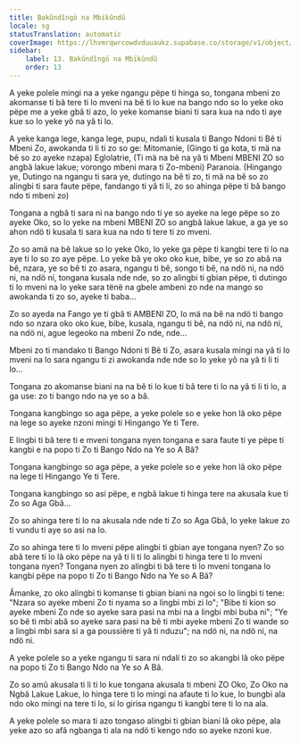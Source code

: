 ```yaml
---
title: Bakûndîngö na Mbïkûndû
locale: sg
statusTranslation: automatic
coverImage: https://lhvmrqwrcowdvduuaukz.supabase.co/storage/v1/object/public/strapi-uploads/small_cover-tratado-de-psicologia-revolucionaria.webp-5e15e1cec4e0ebebcde5d7fc7565d8fd.webp
sidebar:
    label: 13. Bakûndîngö na Mbïkûndû
    order: 13
---
```

A yeke polele mingi na a yeke ngangu pëpe ti hinga so, tongana mbeni zo akomanse ti bâ tere ti lo mveni na bê ti lo kue na bango ndo so lo yeke oko pëpe me a yeke gbâ ti azo, lo yeke komanse biani ti sara kua na ndo ti aye kue so lo yeke yô na yâ ti lo.

A yeke kanga lege, kanga lege, pupu, ndali ti kusala ti Bango Ndoni ti Bê ti Mbeni Zo, awokanda ti li ti zo so ge: Mitomanie, (Gingo ti ga kota, ti mä na bê so zo ayeke nzapa) Eglolatrie, (Ti mä na bê na yâ ti Mbeni MBENI ZO so angbâ lakue lakue; vorongo mbeni mara ti Zo-mbeni) Paranoia. (Hingango ye, Dutingo na ngangu ti sara ye, dutingo na bê ti zo, ti mä na bê so zo alingbi ti sara faute pëpe, fandango ti yâ ti li, zo so ahinga pëpe ti bâ bango ndo ti mbeni zo)

Tongana a ngbâ ti sara ni na bango ndo ti ye so ayeke na lege pëpe so zo ayeke Oko, so lo yeke na mbeni MBENI ZO so angbâ lakue lakue, a ga ye so ahon ndö ti kusala ti sara kua na ndo ti tere ti zo mveni.

Zo so amä na bê lakue so lo yeke Oko, lo yeke ga pëpe ti kangbi tere ti lo na aye ti lo so zo aye pëpe. Lo yeke bâ ye oko oko kue, bibe, ye so zo abâ na bê, nzara, ye so bê ti zo asara, ngangu ti bê, songo ti bê, na ndö ni, na ndö ni, na ndö ni, tongana kusala nde nde, so zo alingbi ti gbian pëpe, ti dutingo ti lo mveni na lo yeke sara tënë na gbele ambeni zo nde na mango so awokanda ti zo so, ayeke ti baba...

Zo so ayeda na Fango ye ti gbâ ti AMBENI ZO, lo mä na bê na ndö ti bango ndo so nzara oko oko kue, bibe, kusala, ngangu ti bê, na ndö ni, na ndö ni, na ndö ni, ague legeoko na mbeni Zo nde, nde...

Mbeni zo ti mandako ti Bango Ndoni ti Bê ti Zo, asara kusala mingi na yâ ti lo mveni na lo sara ngangu ti zi awokanda nde nde so lo yeke yô na yâ ti li ti lo...

Tongana zo akomanse biani na na bê ti lo kue ti bâ tere ti lo na yâ ti li ti lo, a ga use: zo ti bango ndo na ye so a bâ.

Tongana kangbingo so aga pëpe, a yeke polele so e yeke hon lâ oko pëpe na lege so ayeke nzoni mingi ti Hingango Ye ti Tere.

E lingbi ti bâ tere ti e mveni tongana nyen tongana e sara faute ti ye pëpe ti kangbi e na popo ti Zo ti Bango Ndo na Ye so A Bâ?

Tongana kangbingo so aga pëpe, a yeke polele so e yeke hon lâ oko pëpe na lege ti Hingango Ye ti Tere.

Tongana kangbingo so asi pëpe, e ngbâ lakue ti hinga tere na akusala kue ti Zo so Aga Gbâ...

Zo so ahinga tere ti lo na akusala nde nde ti Zo so Aga Gbâ, lo yeke lakue zo ti vundu ti aye so asi na lo.

Zo so ahinga tere ti lo mveni pëpe alingbi ti gbian aye tongana nyen? Zo so abâ tere ti lo lâ oko pëpe na yâ ti li ti lo alingbi ti hinga tere ti lo mveni tongana nyen? Tongana nyen zo alingbi ti bâ tere ti lo mveni tongana lo kangbi pëpe na popo ti Zo ti Bango Ndo na Ye so A Bâ?

Âmanke, zo oko alingbi ti komanse ti gbian biani na ngoi so lo lingbi ti tene: "Nzara so ayeke mbeni Zo ti nyama so a lingbi mbi zi lo"; "Bibe ti kion so ayeke mbeni Zo nde so ayeke sara pasi na mbi na a lingbi mbi buba ni"; "Ye so bê ti mbi abâ so ayeke sara pasi na bê ti mbi ayeke mbeni Zo ti wande so a lingbi mbi sara si a ga poussière ti yâ ti nduzu"; na ndö ni, na ndö ni, na ndö ni.

A yeke polele so a yeke ngangu ti sara ni ndali ti zo so akangbi lâ oko pëpe na popo ti Zo ti Bango Ndo na Ye so A Bâ.

Zo so amû akusala ti li ti lo kue tongana akusala ti mbeni ZO Oko, Zo Oko na Ngbâ Lakue Lakue, lo hinga tere ti lo mingi na afaute ti lo kue, lo bungbi ala ndo oko mingi na tere ti lo, si lo girisa ngangu ti kangbi tere ti lo na ala.

A yeke polele so mara ti azo tongaso alingbi ti gbian biani lâ oko pëpe, ala yeke azo so afâ ngbanga ti ala na ndö ti kengo ndo so ayeke nzoni kue.

